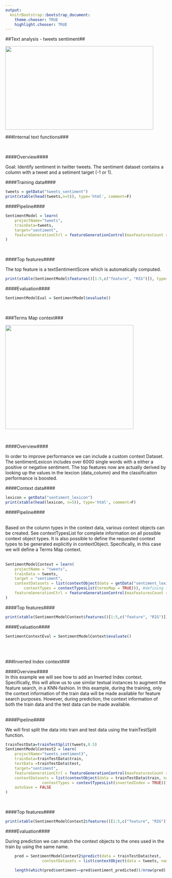 ```yaml
---
output:
  knitrBootstrap::bootstrap_document:
    theme.chooser: TRUE
    highlight.chooser: TRUE
---
```


<!--
%\VignetteEngine{knitr::rmarkdown}
%\VignetteIndexEntry{context_tweets}
%\VignetteDepends{xtable}
-->

##Text analysis - tweets sentiment##

<img src="http://s3.amazonaws.com/public-sparkbeyond/images/sentiment.jpg" width="462" height="260">
<br>

###Internal text functions###

<br>

####Overview####

Goal: Identify sentiment in twitter tweets. The sentiment dataset contains a column with a tweet and a setiment target (-1 or 1).
<br>

####Training data####
```r
tweets = getData("tweets_sentiment")
print(xtable(head(tweets,n=5)), type='html', comment=F)
```

####Pipeline####

```r
SentimentModel = learn(
	projectName="tweets",
	trainData=tweets,
	target="sentiment",
	featureGenerationCtrl = featureGenerationControl(maxFeaturesCount = list(40))
)
```
<br>

####Top features####

The top feature is a textSentimentScore which is automatically computed.

```r
print(xtable(SentimentModel$features()[1:5,c("feature", "RIG")]), type='html', comment=F)
```

####Evaluation####

```r
SentimentModelEval = SentimentModel$evaluate()
```
<br>

###Terms Map context###

<img src="http://s3.amazonaws.com/public-sparkbeyond/images/context1.jpg" width="400" height="324">

<br>

####Overview####

In order to improve performance we can include a custom context Dataset. The sentimentLexicon includes over 6000 single words with a either a positive or negative sentiment. The top features now are actually derived by looking up the values in the lexcion (data_column) and the classificaiton performance is boosted.

####Context data####

```r
lexicon = getData("sentiment_lexicon")
print(xtable(head(lexicon, n=5)), type='html', comment=F)
```

####Pipeline####

<br>
Based on the column types in the context data, various context objects can be created. See contextTypesList for complete information on all possible context object types. It is also possible to define the requested context types to be generated explicitly in contextObject. Specifically, in this case we will define a Terms Map context. 
<br>
<br>

```r
SentimentModelContext = learn(
	projectName = "tweets",
	trainData = tweets,
	target = "sentiment",
	contextDatasets = list(contextObject(data = getData("sentiment_lexicon"), name = "sentiment_lexicon",
		contextTypes = contextTypesList(termsMap = TRUE))), #defining the context type explicity
	featureGenerationCtrl = featureGenerationControl(maxFeaturesCount = list(40))
)
```

####Top features####

```r
print(xtable(SentimentModelContext$features()[1:5,c("feature", "RIG")]), type='html', comment=F) 
```

####Evaluation####
```r
SentimentContextEval = SentimentModelContext$evaluate()
```

<br>
<br>

###Inverted Index context###

####Overview####
<br>
In this example we will see how to add an Inverted Index context. Specifically, this will allow us to use similar textual instances to augment the feature search, in a KNN-fashion. In this example, during the training, only the context information of the train data will be made available for feature search purposes. However, during prediction, the context information of both the train data and the test data can be made available.
<br>
<br>

####Pipeline####

We will first split the data into train and test data using the trainTestSplit function.

```r
trainTestData=trainTestSplit(tweets,0.5)
SentimentModelContext2 = learn(
	projectName="tweets_semtiment3",
	trainData=trainTestData$train,
	testData =trainTestData$test,
	target="sentiment",
	featureGenerationCtrl = featureGenerationControl(maxFeaturesCount = list(40)), 
	contextDatasets = list(contextObject(data = trainTestData$train, name = "tweets_context", 
				contextTypes = contextTypesList(invertedIndex = TRUE))), #defining the context type explicitly
	autoSave = FALSE
)
```
<br>

####Top features####

```r
print(xtable(SentimentModelContext2$features()[1:5,c("feature", "RIG")]), type='html', comment=F) 
```

####Evaluation####

During prediction we can match the context objects to the ones used in the train by using the same name.
<br>

```r
	pred = SentimentModelContext2$predict(data = trainTestData$test, 
				contextDatasets = list(contextObject(data = tweets, name = "tweets_context")))
```
```r
	length(which(pred$sentiment==pred$sentiment_predicted))/nrow(pred) * 100
```